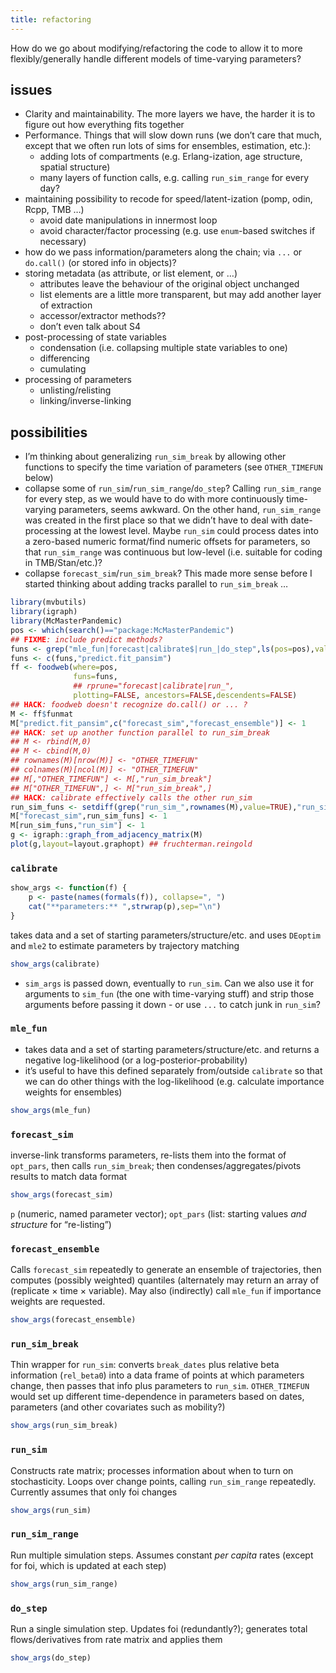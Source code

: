 ```yaml
---
title: refactoring
---
```


How do we go about modifying/refactoring the code to allow it to more flexibly/generally handle different models of time-varying parameters? 

## issues

- Clarity and maintainability. The more layers we have, the harder it is to figure out how everything fits together
- Performance. Things that will slow down runs (we don't care that much, except that we often run lots of sims for ensembles, estimation, etc.):
    - adding lots of compartments (e.g. Erlang-ization, age structure, spatial structure)
	- many layers of function calls, e.g. calling `run_sim_range` for every day?
- maintaining possibility to recode for speed/latent-ization (pomp, odin, Rcpp, TMB ...)
    - avoid date manipulations in innermost loop
	- avoid character/factor processing (e.g. use `enum`-based switches if necessary)
- how do we pass information/parameters along the chain; via `...` or `do.call()` (or stored info in objects)?
- storing metadata (as attribute, or list element, or ...)
    - attributes leave the behaviour of the original object unchanged
	- list elements are a little more transparent, but may add another layer of extraction
	- accessor/extractor methods??
	- don't even talk about S4
- post-processing of state variables
    - condensation (i.e. collapsing multiple state variables to one)
	- differencing
	- cumulating
- processing of parameters
    - unlisting/relisting
	- linking/inverse-linking

## possibilities

- I'm thinking about generalizing `run_sim_break` by allowing other functions to specify the time variation of parameters (see `OTHER_TIMEFUN` below)
- collapse some of `run_sim`/`run_sim_range`/`do_step`?  Calling `run_sim_range` for every step, as we would have to do with more continuously time-varying parameters, seems awkward. On the other hand, `run_sim_range` was created in the first place so that we didn't have to deal with date-processing at the lowest level.  Maybe `run_sim` could process dates into a zero-based numeric format/find numeric offsets for parameters, so that `run_sim_range` was continuous but low-level (i.e. suitable for coding in TMB/Stan/etc.)?
- collapse `forecast_sim`/`run_sim_break`? This made more sense before I started thinking about adding tracks parallel to `run_sim_break` ...

```r
library(mvbutils)
library(igraph)
library(McMasterPandemic)
pos <- which(search()=="package:McMasterPandemic")
## FIXME: include predict methods?
funs <- grep("mle_fun|forecast|calibrate$|run_|do_step",ls(pos=pos),value=TRUE)
funs <- c(funs,"predict.fit_pansim")
ff <- foodweb(where=pos,
              funs=funs,
              ## rprune="forecast|calibrate|run_",
              plotting=FALSE, ancestors=FALSE,descendents=FALSE)
## HACK: foodweb doesn't recognize do.call() or ... ?
M <- ff$funmat
M["predict.fit_pansim",c("forecast_sim","forecast_ensemble")] <- 1
## HACK: set up another function parallel to run_sim_break
## M <- rbind(M,0)
## M <- cbind(M,0)
## rownames(M)[nrow(M)] <- "OTHER_TIMEFUN"
## colnames(M)[ncol(M)] <- "OTHER_TIMEFUN"
## M[,"OTHER_TIMEFUN"] <- M[,"run_sim_break"]
## M["OTHER_TIMEFUN",] <- M["run_sim_break",]
## HACK: calibrate effectively calls the other run_sim
run_sim_funs <- setdiff(grep("run_sim_",rownames(M),value=TRUE),"run_sim_range")
M["forecast_sim",run_sim_funs] <- 1
M[run_sim_funs,"run_sim"] <- 1
g <- igraph::graph_from_adjacency_matrix(M)
plot(g,layout=layout.graphopt) ## fruchterman.reingold
```


### `calibrate`

```r
show_args <- function(f) {
    p <- paste(names(formals(f)), collapse=", ")
    cat("**parameters:** ",strwrap(p),sep="\n")
}
```

takes data and a set of starting parameters/structure/etc. and uses `DEoptim` and `mle2` to estimate parameters by trajectory matching

```r
show_args(calibrate)
```

- `sim_args` is passed down, eventually to `run_sim`. Can we also use it for arguments to `sim_fun` (the one with time-varying stuff) and strip those arguments before passing it down - or use `...` to catch junk in `run_sim`?

### `mle_fun`

- takes data and a set of starting parameters/structure/etc. and returns a negative log-likelihood (or a log-posterior-probability)
- it's useful to have this defined separately from/outside `calibrate` so that we can do other things with the log-likelihood (e.g. calculate importance weights for ensembles)



```r
show_args(mle_fun)
```

### `forecast_sim`

inverse-link transforms parameters, re-lists them into the format of `opt_pars`, then calls `run_sim_break`; then condenses/aggregates/pivots results to match data format 

```r
show_args(forecast_sim)
```
`p` (numeric, named parameter vector); `opt_pars` (list: starting values *and structure* for "re-listing")

### `forecast_ensemble`

Calls `forecast_sim` repeatedly to generate an ensemble of trajectories, then computes (possibly weighted) quantiles (alternately may return an array of (replicate $\times$ time $\times$ variable).  May also (indirectly) call `mle_fun` if importance weights are requested.

```r
show_args(forecast_ensemble)
```


### `run_sim_break`


Thin wrapper for `run_sim`: converts `break_dates` plus relative beta information (`rel_beta0`) into a data frame of points at which parameters change, then passes that info plus parameters to `run_sim`. `OTHER_TIMEFUN` would set up different time-dependence in parameters based on dates, parameters (and other covariates such as mobility?)

```r
show_args(run_sim_break)
```
 
### `run_sim`

Constructs rate matrix; processes information about when to turn on stochasticity. Loops over change points, calling `run_sim_range` repeatedly. Currently assumes that only foi changes

```r
show_args(run_sim)
```


### `run_sim_range`

Run multiple simulation steps. Assumes constant *per capita* rates (except for foi, which is updated at each step)


```r
show_args(run_sim_range)
```

### `do_step`

Run a single simulation step. Updates foi (redundantly?); generates total flows/derivatives from rate matrix and applies them

```r
show_args(do_step)
```

